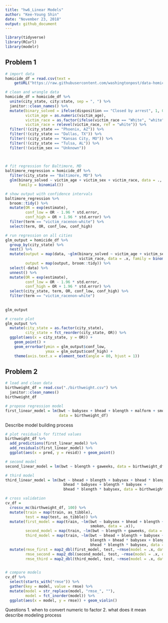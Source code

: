 ```yaml
---
title: "hw6_Linear Models"
author: "Kee-Young Shin"
date: "November 23, 2018"
output: github_document
---
```


```r
library(tidyverse)
library(RCurl)
library(modelr)
```

## Problem 1
```r
# import data
homicide_df = read.csv(text = 
    getURL("https://raw.githubusercontent.com/washingtonpost/data-homicides/master/homicide-data.csv"))
```

```r
# clean and wrangle data 
homicide_df = homicide_df %>% 
  unite(city_state, city:state, sep = ", ") %>% 
  janitor::clean_names() %>% 
  mutate(binary_solved = ifelse(disposition == "Closed by arrest", 1, 0),
         victim_age = as.numeric(victim_age),
         victim_race = as.factor(ifelse(victim_race == "White", "white", "non-white")),
         victim_race = relevel(victim_race, ref = "white")) %>% 
  filter(!(city_state == "Phoenix, AZ")) %>% 
  filter(!(city_state == "Dallas, TX")) %>% 
  filter(!(city_state == "Kansas City, MO")) %>% 
  filter(!(city_state == "Tulsa, AL")) %>% 
  filter(!(victim_sex == "Unknown"))
  
  

```


```r
# fit regression for Baltimore, MD
baltimore_regression = homicide_df %>% 
  filter(city_state == "Baltimore, MD") %>% 
  glm(binary_solved ~ victim_age + victim_sex + victim_race, data = ., 
      family = binomial()) 

```
```r
# show output with confidence intervals 
baltimore_regression %>% 
  broom::tidy() %>% 
  mutate(OR = exp(estimate),
         conf_low = OR - 1.96 * std.error,
         conf_high = OR + 1.96 * std.error) %>% 
  filter(term == "victim_racenon-white") %>% 
  select(term, OR, conf_low, conf_high)

```


```r

# run regression on all cities 
glm_output = homicide_df %>% 
  group_by(city_state) %>% 
  nest() %>% 
  mutate(output = map(data, ~glm(binary_solved ~ victim_age + victim_sex + 
                                 victim_race, data = .x, family = binomial())), 
         output = map(output, broom::tidy)) %>% 
  select(-data) %>% 
  unnest() %>% 
  mutate(OR = exp(estimate),
         conf_low = OR - 1.96 * std.error,
         conf_high = OR + 1.96 * std.error) %>% 
  select(city_state, term, OR, conf_low, conf_high) %>% 
  filter(term == "victim_racenon-white")
  
  
glm_output


```
```r
# create plot 
glm_output %>% 
  mutate(city_state = as.factor(city_state),
         city_state = fct_reorder(city_state, OR)) %>% 
  ggplot(aes(x = city_state, y = OR)) + 
    geom_point() +
    geom_errorbar(ymin = glm_output$conf_low, 
                  ymax = glm_output$conf_high) +
    theme(axis.text.x = element_text(angle = 80, hjust = 1))
```


## Problem 2
```r
# load and clean data 
birthweight_df = read.csv("./birthweight.csv") %>% 
  janitor::clean_names() 
birthweight_df
```
```r
# propose regression model
first_linear_model = lm(bwt ~ babysex + bhead + blength + malform + smoken, 
                        data = birthweight_df)
```
Describe model building process

```r
# plot residuals for fitted values
birthweight_df %>% 
  add_predictions(first_linear_model) %>% 
  add_residuals(first_linear_model) %>% 
  ggplot(aes(x = pred, y = resid)) + geom_point()
```
```r
# second model
second_linear_model = lm(bwt ~ blength + gaweeks, data = birthweight_df)

# third model 
third_linear_model = lm(bwt ~ bhead + blength + babysex + bhead * blength + 
                          bhead * babysex + blength * babysex + 
                          bhead * blength * babysex, data = birthweight_df)

```

```r
# cross validation
cv_df = 
  crossv_mc(birthweight_df, 100) %>% 
  mutate(train = map(train, as_tibble),
         test = map(test, as_tibble)) %>% 
  mutate(first_model = map(train, ~lm(bwt ~ babysex + bhead + blength + malform +  
                                      smoken, data = .x)),
         second_model = map(train, ~lm(bwt ~ blength + gaweeks, data = .x)),
         third_model = map(train, ~lm(bwt ~ bhead + blength + babysex + bhead * 
                                      blength + bhead * babysex + blength * babysex + 
                                      bhead * blength * babysex, data = .x))) %>% 
  mutate(rmse_first = map2_dbl(first_model, test, ~rmse(model = .x, data = .y)),
         rmse_second = map2_dbl(second_model, test, ~rmse(model = .x, data = .y)),
         rmse_third = map2_dbl(third_model, test, ~rmse(model = .x, data = .y)))
  

```
```r
# compare models
cv_df %>% 
  select(starts_with("rmse")) %>% 
  gather(key = model, value = rmse) %>% 
  mutate(model = str_replace(model, "rmse_", ""),
         model = fct_inorder(model)) %>% 
  ggplot(aes(x = model, y = rmse)) + geom_violin()

```


Questions
1. when to convert numeric to factor
2. what does it mean describe modeling process 

